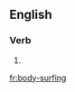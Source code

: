 {{also|bodysurfing|body surfing}}
==English==

===Verb===
{{head|en|present participle}}

# {{present participle of|body-surf|lang=en|nocat=1}}

[[fr:body-surfing]]